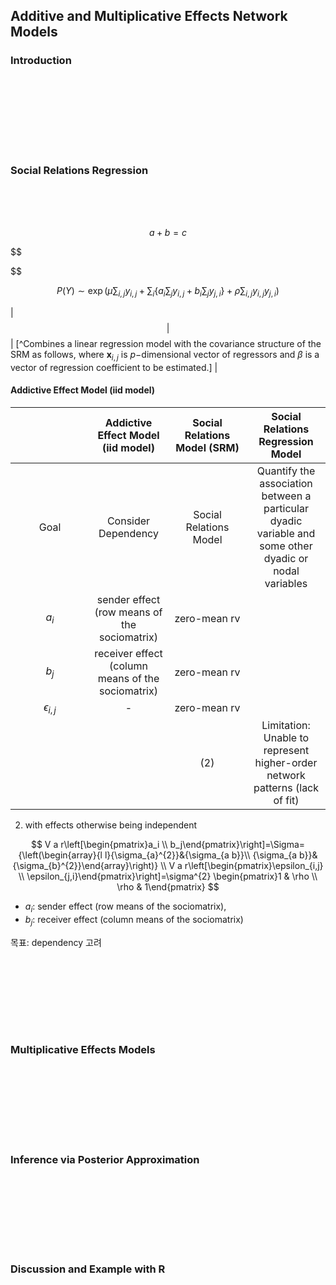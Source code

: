 ## Additive and Multiplicative Effects Network Models

### Introduction


<br>
<br>
<br>


<br>
<br>
<br>

### Social Relations Regression

<br>
<br>
<br>


<div class="math-left-align">
$$
a+b=c
$$
</div>

<div class="math-left-align">

$$
\style{text-align:right;}
\begin{alignat}{2}

y_{i,j} &= &&\; \; \; \; \mu && +a_{i}+b_{j}+\epsilon_{i,j} \tag{AEM}
\\
y_{i,j} &= &&\; \; \; \; \mu && +a_{i}+b_{j}+\epsilon_{i,j} \tag{SRM}
\\
y_{i,j} &= \beta' \mathbf x_{i,j} && +\mu && +a_{i}+b_{j}+\epsilon_{i,j} \tag{SR Regression M}
\\
y_{i,j} &=\beta^{T} \mathbf x_{i,j} && +\mathbf u_{i}^{T} \mathbf v_{j}  && +{a}_{i}+b_{j}+\epsilon_{i,j}, \; \; \; \; \; \; \; \; \; \; \; \; \; \; 


&& \forall i<j: &&\left(\epsilon_{i,j},\epsilon_{j,i}\right) &&\overset{iid}{\sim} 


N_{2} \Bigg( \mathbf 0 , \; \sigma^2 \begin{pmatrix} 1 & \rho \\ \rho & 1 \end{pmatrix} \Bigg) \tag{AMEM}

\\


& && && && &&(\mathbf u_1, \mathbf v_1), \cdots, (\mathbf u_n, \mathbf v_n) 
&&\overset{iid}{\sim} N_{2r}(\mathbf 0 , \Phi)

\\

& && && && &&(a_1 , b_1), \cdots, (a_n , b_n) 
&&\overset{iid}{\sim} N_2(\mathbf 0 , \Sigma) \tag{Random effects AMEM}

\\

V &=M(X,\beta)+U V^{T} &&  && +a{1}^{T}+1b^{T}+E \tag{Gibbs Sampling for the AME}


\end{alignat}

$$
</div>

$$
P(Y) \sim\exp\left(\mu\sum_{i,j}y_{i,j}+\sum_{i} \Bigg \{ a_{i}\sum_{j}y_{i,j}+b_{i}\sum_{j}y_{j,i} \Bigg\}+\rho\sum_{i,j}y_{i,j}y_{j,i}\right)
$$





| | $$ | $$ | [^Combines a linear regression model with the covariance structure of the SRM as follows, where $\mathbf x_{i,j}$ is $p$−dimensional vector of regressors and $\beta$ is a vector of regression coefficient to be estimated.] |


#### Addictive Effect Model (iid model)




| | Addictive Effect Model (iid model) | Social Relations Model (SRM) | Social Relations Regression Model |
| :-: | :-: | :-: | :-: |
| Goal | Consider Dependency | Social Relations Model | Quantify the association between a particular dyadic variable and some other dyadic or nodal variables |
| $a_i$ | sender effect (row means of the sociomatrix) | zero-mean rv | |
| $b_j$ | receiver effect (column means of the sociomatrix) | zero-mean rv | |
| $\epsilon_{i,j}$ | - | zero-mean rv | |
| | | (2) | Limitation: Unable to represent higher-order network patterns (lack of fit) |





2. with effects otherwise being independent

$$
V a r\left[\begin{pmatrix}a_i \\ b_j\end{pmatrix}\right]=\Sigma={\left(\begin{array}{l l}{\sigma_{a}^{2}}&{\sigma_{a b}}\\ {\sigma_{a b}}&{\sigma_{b}^{2}}\end{array}\right)}
\\
V a r\left[\begin{pmatrix}\epsilon_{i,j} \\ \epsilon_{j,i}\end{pmatrix}\right]=\sigma^{2} \begin{pmatrix}1 & \rho \\ \rho & 1\end{pmatrix}
$$


- $a_i$: sender effect (row means of the sociomatrix),
- $b_j$: receiver effect (column means of the sociomatrix)

목표: dependency 고려


<br>
<br>
<br>


<br>
<br>
<br>


### Multiplicative Effects Models




<br>
<br>
<br>


<br>
<br>
<br>


### Inference via Posterior Approximation



<br>
<br>
<br>


<br>
<br>
<br>


### Discussion and Example with R
